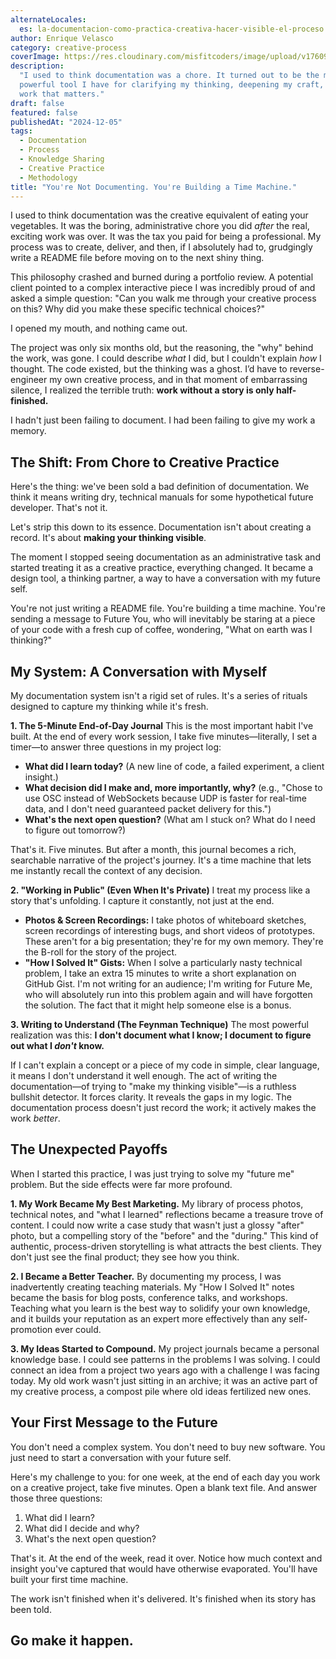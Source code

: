 ```yaml
---
alternateLocales:
  es: la-documentacion-como-practica-creativa-hacer-visible-el-proceso
author: Enrique Velasco
category: creative-process
coverImage: https://res.cloudinary.com/misfitcoders/image/upload/v1760912221/eVelasco/covers/article-placeholder.jpg
description:
  "I used to think documentation was a chore. It turned out to be the most
  powerful tool I have for clarifying my thinking, deepening my craft, and making
  work that matters."
draft: false
featured: false
publishedAt: "2024-12-05"
tags:
  - Documentation
  - Process
  - Knowledge Sharing
  - Creative Practice
  - Methodology
title: "You're Not Documenting. You're Building a Time Machine."
---
```


I used to think documentation was the creative equivalent of eating your vegetables. It was the boring, administrative chore you did *after* the real, exciting work was over. It was the tax you paid for being a professional. My process was to create, deliver, and then, if I absolutely had to, grudgingly write a README file before moving on to the next shiny thing.

This philosophy crashed and burned during a portfolio review. A potential client pointed to a complex interactive piece I was incredibly proud of and asked a simple question: "Can you walk me through your creative process on this? Why did you make these specific technical choices?"

I opened my mouth, and nothing came out.

The project was only six months old, but the reasoning, the "why" behind the work, was gone. I could describe *what* I did, but I couldn't explain *how* I thought. The code existed, but the thinking was a ghost. I’d have to reverse-engineer my own creative process, and in that moment of embarrassing silence, I realized the terrible truth: **work without a story is only half-finished.**

I hadn't just been failing to document. I had been failing to give my work a memory.

## The Shift: From Chore to Creative Practice

Here's the thing: we've been sold a bad definition of documentation. We think it means writing dry, technical manuals for some hypothetical future developer. That's not it.

Let's strip this down to its essence. Documentation isn't about creating a record. It's about **making your thinking visible**.

The moment I stopped seeing documentation as an administrative task and started treating it as a creative practice, everything changed. It became a design tool, a thinking partner, a way to have a conversation with my future self.

You're not just writing a README file. You're building a time machine. You're sending a message to Future You, who will inevitably be staring at a piece of your code with a fresh cup of coffee, wondering, "What on earth was I thinking?"

## My System: A Conversation with Myself

My documentation system isn't a rigid set of rules. It's a series of rituals designed to capture my thinking while it's fresh.

**1. The 5-Minute End-of-Day Journal**
This is the most important habit I've built. At the end of every work session, I take five minutes—literally, I set a timer—to answer three questions in my project log:
- **What did I learn today?** (A new line of code, a failed experiment, a client insight.)
- **What decision did I make and, more importantly, why?** (e.g., "Chose to use OSC instead of WebSockets because UDP is faster for real-time data, and I don't need guaranteed packet delivery for this.")
- **What's the next open question?** (What am I stuck on? What do I need to figure out tomorrow?)

That's it. Five minutes. But after a month, this journal becomes a rich, searchable narrative of the project's journey. It's a time machine that lets me instantly recall the context of any decision.

**2. "Working in Public" (Even When It's Private)**
I treat my process like a story that's unfolding. I capture it constantly, not just at the end.
- **Photos & Screen Recordings:** I take photos of whiteboard sketches, screen recordings of interesting bugs, and short videos of prototypes. These aren't for a big presentation; they're for my own memory. They're the B-roll for the story of the project.
- **"How I Solved It" Gists:** When I solve a particularly nasty technical problem, I take an extra 15 minutes to write a short explanation on GitHub Gist. I'm not writing for an audience; I'm writing for Future Me, who will absolutely run into this problem again and will have forgotten the solution. The fact that it might help someone else is a bonus.

**3. Writing to Understand (The Feynman Technique)**
The most powerful realization was this: **I don't document what I know; I document to figure out what I *don't* know.**

If I can't explain a concept or a piece of my code in simple, clear language, it means I don't understand it well enough. The act of writing the documentation—of trying to "make my thinking visible"—is a ruthless bullshit detector. It forces clarity. It reveals the gaps in my logic. The documentation process doesn't just record the work; it actively makes the work *better*.

## The Unexpected Payoffs

When I started this practice, I was just trying to solve my "future me" problem. But the side effects were far more profound.

**1. My Work Became My Best Marketing.** My library of process photos, technical notes, and "what I learned" reflections became a treasure trove of content. I could now write a case study that wasn't just a glossy "after" photo, but a compelling story of the "before" and the "during." This kind of authentic, process-driven storytelling is what attracts the best clients. They don't just see the final product; they see how you think.

**2. I Became a Better Teacher.** By documenting my process, I was inadvertently creating teaching materials. My "How I Solved It" notes became the basis for blog posts, conference talks, and workshops. Teaching what you learn is the best way to solidify your own knowledge, and it builds your reputation as an expert more effectively than any self-promotion ever could.

**3. My Ideas Started to Compound.** My project journals became a personal knowledge base. I could see patterns in the problems I was solving. I could connect an idea from a project two years ago with a challenge I was facing today. My old work wasn't just sitting in an archive; it was an active part of my creative process, a compost pile where old ideas fertilized new ones.

## Your First Message to the Future

You don't need a complex system. You don't need to buy new software. You just need to start a conversation with your future self.

Here's my challenge to you: for one week, at the end of each day you work on a creative project, take five minutes. Open a blank text file. And answer those three questions:
1. What did I learn?
2. What did I decide and why?
3. What's the next open question?

That's it. At the end of the week, read it over. Notice how much context and insight you've captured that would have otherwise evaporated. You'll have built your first time machine.

The work isn't finished when it's delivered. It's finished when its story has been told.

Go make it happen.
---
